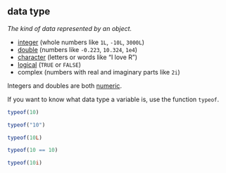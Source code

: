 ## data type

<dfn>The kind of data represented by an object.</dfn>

* [integer](i.html#integer) (whole numbers like `1L`, `-10L`, `3000L`)
* [double](d.html#double) (numbers like `-0.223`, `10.324`, `1e4`)
* [character](c.html#character) (letters or words like "I love R")
* [logical](l.html#logical) (`TRUE` or `FALSE`)
* complex (numbers with real and imaginary parts like `2i`)

Integers and doubles are both [numeric](n.html#numeric).

If you want to know what data type a variable is, use the function `typeof`.

```r
typeof(10)
```

```r
typeof("10")
```

```r
typeof(10L)
```

```r
typeof(10 == 10)
```

```r
typeof(10i)
```